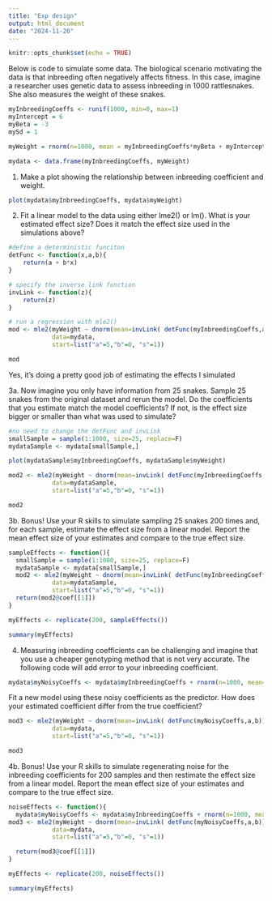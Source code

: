 ```yaml
---
title: "Exp design"
output: html_document
date: "2024-11-20"
---
```


```r
knitr::opts_chunk$set(echo = TRUE)
```

Below is code to simulate some data. The biological scenario motivating the data is that inbreeding often negatively affects fitness. In this case, imagine a researcher uses genetic data to assess inbreeding in 1000 rattlesnakes. She also measures the weight of these snakes.

```r
myInbreedingCoeffs <- runif(1000, min=0, max=1)
myIntercept = 6
myBeta = -3
mySd = 1

myWeight = rnorm(n=1000, mean = myInbreedingCoeffs*myBeta + myIntercept, sd=mySd)

mydata <- data.frame(myInbreedingCoeffs, myWeight)
```

1. Make a plot showing the relationship between inbreeding coefficient and weight.

```r

plot(mydata$myInbreedingCoeffs, mydata$myWeight)
```

2. Fit a linear model to the data using either lme2() or lm(). What is your estimated effect size? Does it match the effect size used in the simulations above?

```r
#define a deterministic funciton
detFunc <- function(x,a,b){
    return(a + b*x)
}

# specify the inverse link function
invLink <- function(z){
    return(z)
}

# run a regression with mle2()
mod <- mle2(myWeight ~ dnorm(mean=invLink( detFunc(myInbreedingCoeffs,a,b)), sd=s),
            data=mydata,
            start=list("a"=5,"b"=0, "s"=1))

mod

```

Yes, it's doing a pretty good job of estimating the effects I simulated


3a. Now imagine you only have information from 25 snakes. Sample 25 snakes from the original dataset and rerun the model. Do the coefficients that you estimate match the model coefficients? If not, is the effect size bigger or smaller than what was used to simulate?
```r
#no need to change the detFunc and invLink
smallSample = sample(1:1000, size=25, replace=F)
mydataSample <- mydata[smallSample,]

plot(mydataSample$myInbreedingCoeffs, mydataSample$myWeight)

mod2 <- mle2(myWeight ~ dnorm(mean=invLink( detFunc(myInbreedingCoeffs,a,b)), sd=s),
            data=mydataSample,
            start=list("a"=5,"b"=0, "s"=1))

mod2
```


3b. Bonus! 
Use your R skills to simulate sampling 25 snakes 200 times and, for each sample, estimate the effect size from a linear model. Report the mean effect size of your estimates and compare to the true effect size.

```r
sampleEffects <- function(){
  smallSample = sample(1:1000, size=25, replace=F)
  mydataSample <- mydata[smallSample,]
  mod2 <- mle2(myWeight ~ dnorm(mean=invLink( detFunc(myInbreedingCoeffs,a,b)), sd=s),
            data=mydataSample,
            start=list("a"=5,"b"=0, "s"=1))
  return(mod2@coef[[1]])
}

myEffects <- replicate(200, sampleEffects())

summary(myEffects)
```

4. Measuring inbreeding coefficients can be challenging and imagine that you use a cheaper genotyping method that is not very accurate. The following code will add error to your inbreeding coefficient.


```r
mydata$myNoisyCoeffs <- mydata$myInbreedingCoeffs + rnorm(n=1000, mean=0, sd=0.2)

```

Fit a new model using these noisy coefficients as the predictor. How does your estimated coefficient differ from the true coefficient?

```r
mod3 <- mle2(myWeight ~ dnorm(mean=invLink( detFunc(myNoisyCoeffs,a,b)), sd=s),
            data=mydata,
            start=list("a"=5,"b"=0, "s"=1))

mod3

```

4b. Bonus!
Use your R skills to simulate regenerating noise for the inbreeding coefficients for 200 samples and then restimate the effect size from a linear model. Report the mean effect size of your estimates and compare to the true effect size.

```r
noiseEffects <- function(){
  mydata$myNoisyCoeffs <- mydata$myInbreedingCoeffs + rnorm(n=1000, mean=0, sd=0.2)
mod3 <- mle2(myWeight ~ dnorm(mean=invLink( detFunc(myNoisyCoeffs,a,b)), sd=s),
            data=mydata,
            start=list("a"=5,"b"=0, "s"=1))

  return(mod3@coef[[1]])
}

myEffects <- replicate(200, noiseEffects())

summary(myEffects)

```
